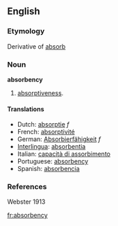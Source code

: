 ==English==
===Etymology===
Derivative of [[absorb]]
===Noun===
'''absorbency'''

#[[absorptiveness]].

====Translations====
*Dutch: [[absorptie]] ''f''
*French: [[absorptivité]]
*German: [[Absorbierfähigkeit]] ''f''
*[[Interlingua]]: [[absorbentia]]
*Italian: [[capacità di assorbimento]]
*Portuguese: [[absorbency]]
*Spanish: [[absorbencia]]

===References===
Webster 1913

[[fr:absorbency]]